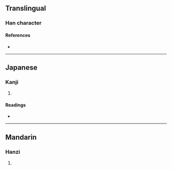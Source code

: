 {{character info/new}}
==Translingual==

===Han character===
{{Han char|rn=86|rad=火|as=10|sn=14|four=|canj=FANO|ids=⿰火閃}}

====References====
* {{Han ref|kx=0679.140|dkj=19297|dj=1091.020|hdz=32225.090|uh=718C|ud=29068}}

----

==Japanese==

===Kanji===
{{ja-kanji|grade=|rs=火10}}

# {{rfdef|ja|sort=火10}}

====Readings====
* {{ja-readings|on=[[せん]] (sen)|kun=[[もえあがる]] (moeagaru)}}

----

==Mandarin==

===Hanzi===
{{cmn-hanzi|pin=[[shàn]] ([[shan4]])|wg=shan<sup>4</sup>}}

# {{rfdef|cmn|sort=火10}}